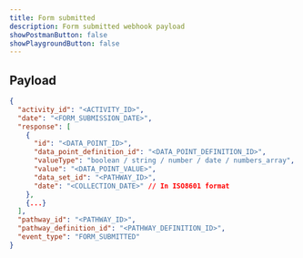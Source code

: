 ```yaml
---
title: Form submitted
description: Form submitted webhook payload
showPostmanButton: false
showPlaygroundButton: false
---
```


## Payload

```json
{
  "activity_id": "<ACTIVITY_ID>",
  "date": "<FORM_SUBMISSION_DATE>",
  "response": [
    {
      "id": "<DATA_POINT_ID>",
      "data_point_definition_id": "<DATA_POINT_DEFINITION_ID>",
      "valueType": "boolean / string / number / date / numbers_array",
      "value": "<DATA_POINT_VALUE>",
      "data_set_id": "<PATHWAY_ID>",
      "date": "<COLLECTION_DATE>" // In ISO8601 format
    },
    {...}
  ],
  "pathway_id": "<PATHWAY_ID>",
  "pathway_definition_id": "<PATHWAY_DEFINITION_ID>",
  "event_type": "FORM_SUBMITTED"
}
```
